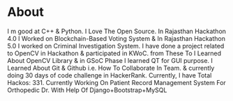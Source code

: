 # About
I m good at C++ & Python. I Love The Open Source.
In Rajasthan Hackathon 4.0 I Worked on Blockchain-Based Voting System & In Rajasthan Hackathon 5.0 I worked on Criminal Investigation System.
I have done a project related to OpenCV in Hackathon & participated in KWoC. from These To I Learned About OpenCV Library & in GSoC Phase I learned QT for GUI purpose.
I Learned About Git & Github i.e. How To Collaborate In Team. & currently doing 30 days of code challenge in HackerRank. Currently, I have Total Hackos: 331.
Currently Working On Patient Record Management System For Orthopedic Dr. With Help Of Django+Bootstrap+MySQL
